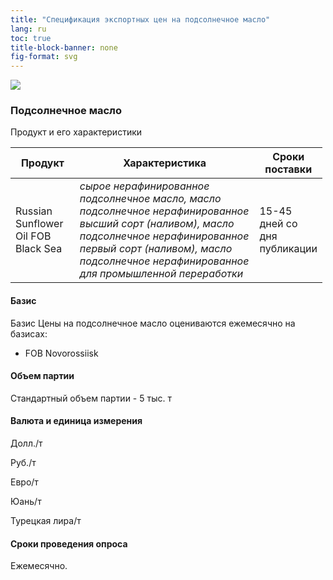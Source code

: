 ```yaml
---
title: "Спецификация экспортных цен на подсолнечное масло"
lang: ru
toc: true
title-block-banner: none
fig-format: svg
---
```


![](../images/icon-chemicals.svg)

### Подсолнечное масло

Продукт и его характеристики

+---------------------------+---------------------------------------------------------------------------------+-------------------+
| Продукт                   | Характеристика                                                                  | Сроки поставки    |
+===========================+=================================================================================+===================+
| Russian Sunflower Oil FOB | *сырое нерафинированное подсолнечное масло, масло                               | 15-45 дней со дня |
| Black Sea                 | подсолнечное нерафинированное высший сорт (наливом), масло подсолнечное         | публикации        |
|                           | нерафинированное первый сорт (наливом), масло подсолнечное нерафинированное для |                   |
|                           | промышленной переработки*                                                       |                   |
+---------------------------+---------------------------------------------------------------------------------+-------------------+

#### Базис

Базис
Цены на подсолнечное масло оцениваются ежемесячно на базисах:

-	FOB Novorossiisk

#### Объем партии

Стандартный объем партии - 5 тыс. т

#### Валюта и единица измерения

Долл./т

Руб./т

Евро/т

Юань/т 

Турецкая лира/т

#### Сроки проведения опроса

Ежемесячно. 
